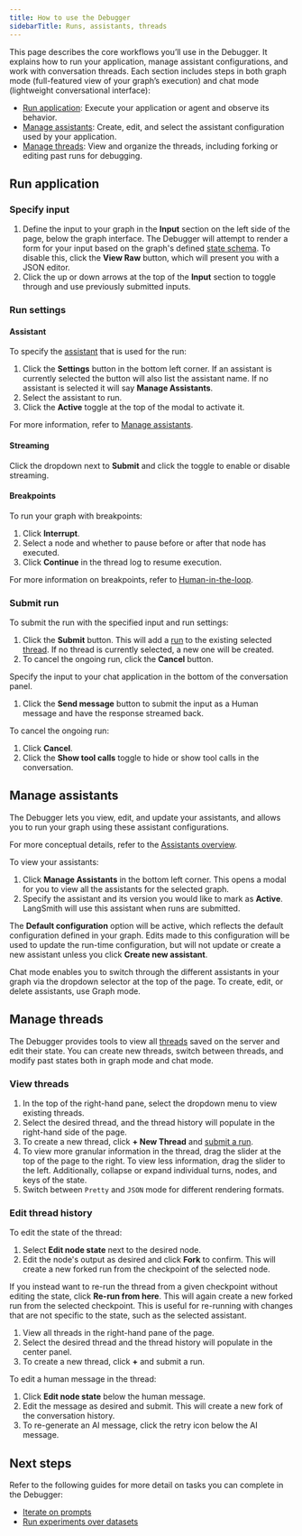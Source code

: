 ```yaml
---
title: How to use the Debugger
sidebarTitle: Runs, assistants, threads
---
```


This page describes the core workflows you’ll use in the Debugger. It explains how to run your application, manage assistant configurations, and work with conversation threads. Each section includes steps in both graph mode (full-featured view of your graph’s execution) and chat mode (lightweight conversational interface):

- [Run application](#run-application): Execute your application or agent and observe its behavior.
- [Manage assistants](#manage-assistants): Create, edit, and select the assistant configuration used by your application.
- [Manage threads](#manage-threads): View and organize the threads, including forking or editing past runs for debugging.

## Run application

<Tabs>
<Tab title="Graph">

### Specify input

1. Define the input to your graph in the **Input** section on the left side of the page, below the graph interface. The Debugger will attempt to render a form for your input based on the graph's defined [state schema](/oss/python/langgraph/graph-api/#schema). To disable this, click the **View Raw** button, which will present you with a JSON editor.
1. Click the up or down arrows at the top of the **Input** section to toggle through and use previously submitted inputs.

### Run settings

#### Assistant

To specify the [assistant](/langsmith/assistants) that is used for the run:

1. Click the **Settings** button in the bottom left corner. If an assistant is currently selected the button will also list the assistant name. If no assistant is selected it will say **Manage Assistants**.
1. Select the assistant to run.
1. Click the **Active** toggle at the top of the modal to activate it.

For more information, refer to [Manage assistants](#manage-assistants).

#### Streaming

Click the dropdown next to **Submit** and click the toggle to enable or disable streaming.

#### Breakpoints

To run your graph with breakpoints:

1. Click **Interrupt**.
1. Select a node and whether to pause before or after that node has executed.
1. Click **Continue** in the thread log to resume execution.

For more information on breakpoints, refer to [Human-in-the-loop](/langsmith/add-human-in-the-loop).

### Submit run

To submit the run with the specified input and run settings:

1. Click the **Submit** button. This will add a [run](/langsmith/assistants#execution) to the existing selected [thread](/oss/python/langgraph/persistence#threads). If no thread is currently selected, a new one will be created.
1. To cancel the ongoing run, click the **Cancel** button.

</Tab>
<Tab title="Chat">

Specify the input to your chat application in the bottom of the conversation panel.

1. Click the **Send message** button to submit the input as a Human message and have the response streamed back.

To cancel the ongoing run:

1. Click **Cancel**.
1. Click the **Show tool calls** toggle to hide or show tool calls in the conversation.

</Tab>
</Tabs>

## Manage assistants

The Debugger lets you view, edit, and update your assistants, and allows you to run your graph using these assistant configurations.

For more conceptual details, refer to the [Assistants overview](/langsmith/assistants/).

<Tabs>
<Tab title="Graph">

To view your assistants:

1. Click **Manage Assistants** in the bottom left corner. This opens a modal for you to view all the assistants for the selected graph.
1. Specify the assistant and its version you would like to mark as **Active**. LangSmith will use this assistant when runs are submitted.

The **Default configuration** option will be active, which reflects the default configuration defined in your graph. Edits made to this configuration will be used to update the run-time configuration, but will not update or create a new assistant unless you click **Create new assistant**.

</Tab>
<Tab title="Chat">

Chat mode enables you to switch through the different assistants in your graph via the dropdown selector at the top of the page. To create, edit, or delete assistants, use Graph mode.

</Tab>
</Tabs>

## Manage threads

The Debugger provides tools to view all [threads](/oss/python/langgraph/persistence#threads) saved on the server and edit their state. You can create new threads, switch between threads, and modify past states both in graph mode and chat mode.

<Tabs>
<Tab title="Graph">

### View threads

1. In the top of the right-hand pane, select the dropdown menu to view existing threads.
1. Select the desired thread, and the thread history will populate in the right-hand side of the page.
1. To create a new thread, click **+ New Thread** and [submit a run](#run-application).
1. To view more granular information in the thread, drag the slider at the top of the page to the right. To view less information, drag the slider to the left. Additionally, collapse or expand individual turns, nodes, and keys of the state.
1. Switch between `Pretty` and `JSON` mode for different rendering formats.

### Edit thread history

To edit the state of the thread:

1. Select <Icon icon="pencil"/> **Edit node state** next to the desired node.
1. Edit the node's output as desired and click **Fork** to confirm. This will create a new forked run from the checkpoint of the selected node.

If you instead want to re-run the thread from a given checkpoint without editing the state, click **Re-run from here**. This will again create a new forked run from the selected checkpoint. This is useful for re-running with changes that are not specific to the state, such as the selected assistant.

</Tab>
<Tab title="Chat">

1. View all threads in the right-hand pane of the page.
1. Select the desired thread and the thread history will populate in the center panel.
1. To create a new thread, click **+** and submit a run.

To edit a human message in the thread:

1. Click <Icon icon="pencil"/> **Edit node state** below the human message.
1. Edit the message as desired and submit. This will create a new fork of the conversation history.
1. To re-generate an AI message, click the retry icon below the AI message.

</Tab>
</Tabs>

## Next steps

Refer to the following guides for more detail on tasks you can complete in the Debugger:

- [Iterate on prompts](/langsmith/observability-debugger)
- [Run experiments over datasets](/langsmith/observability-debugger#run-experiments-over-a-dataset)
